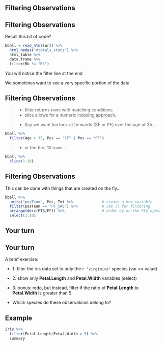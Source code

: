 ## Filtering Observations

## Filtering Observations

Recall this bit of code?

```r
bball = read_html(url) %>% 
  html_nodes("#totals_stats") %>% 
  html_table %>% 
  data.frame %>% 
  filter(Rk != "Rk")
```

You will notice the <span class="func">filter</span> line at the end

We sometimes want to see a very specific portion of the data


## Filtering Observations

>- <span class='func'>filter</span> returns rows with matching conditions.
>- <span class='func'>slice</span> allows for a numeric indexing approach.

>- Say we want too look at forwards (SF or PF) over the age of 35...

```r
bball %>% 
  filter(Age > 35, Pos == "SF" | Pos == "PF")
```

>- or the first 10 rows...

```r
bball %>% 
  slice(1:10)
```


## Filtering Observations

This can be done with things that are created on the fly...

```r
bball %>% 
  unite("posTeam", Pos, Tm) %>%             # create a new variable
  filter(posTeam == "PF_SAS") %>%           # use it for filtering
  arrange(desc(PTS/PF)) %>%                 # order by on-the-fly operation
  select(1:10)
```


## Your turn
## Your turn
A brief exercise:

- $1.$ <span class='func'>filter</span> the iris data set to only the `r "virginica"` species (var <span class='func'>==</span> value)
- $2.$ show only **Petal.Length** and **Petal.Width** variables (<span class='func'>select</span>)
- $3.$ <span class="emph">bonus</span>: redo, but instead, filter if the ratio of **Petal.Length** to **Petal.Width** is greater than 5. 
    
- Which species do these observations belong to?


## Example

```r
iris %>% 
  filter(Petal.Length/Petal.Width > 5) %>% 
  summary
```
